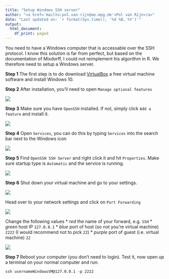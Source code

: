 ```yaml
---
title: "Setup Windows SSH server"
author: "<a href='mailto:pol.van-rijn@ae.mpg.de'>Pol van Rijn</a>"
date: "Last updated on: `r format(Sys.time(), '%d %B, %Y')`"
output:
  html_document:
    df_print: paged
---
```

<script src="https://pol.works/R/hide_long_output.js"></script>
<link rel="stylesheet" type="text/css" href="https://pol.works/R/hide_output.css">

You need to have a Windows computer that is accessable over the SSH protocol. I know this solution is far from perfect, but based on the documentation of Mixdorff, I could not reimplement his algorithm in R. We therefore need to setup a Windows server.

**Step 1** The first step is to do download [VirtualBox](https://www.virtualbox.org) a free virtual machine software and install Windows 10.

**Step 2** After installation, you'll need to open `Manage optional features`

<img src="images/Optional_features.PNG">


**Step 3** Make sure you have `OpenSSH` installed. If not, simply click  `Add a feature` and install it.

<img src="images/OpenSSH_Server.PNG">

**Step 4** Open `Services`, you can do this by typing `Services` into the search bar next to the Windows icon

<img src="images/Service.PNG">

**Step 5** Find `OpenSSH SSH Server` and right click it and hit `Properties`. Make sure startup type is `Automatic` and the service is running.

<img src="images/Advanced.PNG">


**Step 6** Shut down your virtual machine and go to your settings.

<img src="images/VM_settings.png">

Head over to your network settings and click on `Port Forwarding`

<img src="images/Network_settings.png">

Change the following values
* *red* the name of your forward, e.g. `SSH`
* *green* host IP `127.0.0.1`
* *blue* port of host (so not you're virtual machine) `2222` (I would recommend not to pick `22`)
* *purple* port of guest (i.e. virtual machine) `22`

<img src="images/Port_forwarding.png">

**Step 7** Reboot your computer (you don't need to login). Test it, now open up a terminal on your normal computer and run:

```
ssh usernameWindowsVM@127.0.0.1 -p 2222
```

